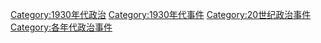 [[Category:1930年代政治|Category:1930年代政治]]
[[Category:1930年代事件|Category:1930年代事件]]
[[Category:20世纪政治事件|Category:20世纪政治事件]]
[[Category:各年代政治事件|Category:各年代政治事件]]